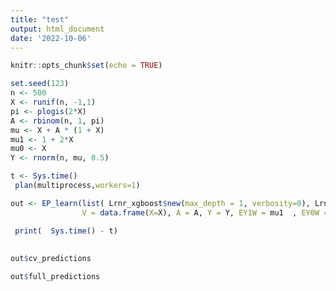 ```yaml
---
title: "test"
output: html_document
date: '2022-10-06'
---
```


```r
knitr::opts_chunk$set(echo = TRUE)
```


```r
set.seed(123)
n <- 500
X <- runif(n, -1,1)
pi <- plogis(2*X)
A <- rbinom(n, 1, pi)
mu <- X + A * (1 + X)
mu1 <- 1 + 2*X
mu0 <- X
Y <- rnorm(n, mu, 0.5)

t <- Sys.time()
 plan(multiprocess,workers=1)

out <- EP_learn(list( Lrnr_xgboost$new(max_depth = 1, verbosity=0), Lrnr_xgboost$new(max_depth = 5, verbosity=0),Lrnr_xgboost$new(max_depth = 7),Lrnr_xgboost$new(max_depth = 3, verbosity=0), Lrnr_xgboost$new(max_depth = 10, verbosity=0)),
                V = data.frame(X=X), A = A, Y = Y, EY1W = mu1  , EY0W = mu0  , pA1W = pi, sieve_basis_generator_list = list(NULL, fourier_basis$new(1,1),fourier_basis$new(2,1) ) ,EP_learner_spec = EP_learner_spec_CATE, cross_validate = TRUE) 

 print(  Sys.time() - t)
 
 
out$cv_predictions

out$full_predictions
  
```
